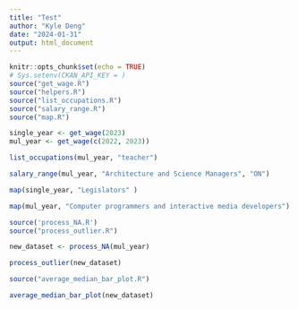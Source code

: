 ```yaml
---
title: "Test"
author: "Kyle Deng"
date: "2024-01-31"
output: html_document
---
```


```r
knitr::opts_chunk$set(echo = TRUE)
# Sys.setenv(CKAN_API_KEY = )
source("get_wage.R")
source("helpers.R")
source("list_occupations.R")
source("salary_range.R")
source("map.R")
```

```r
single_year <- get_wage(2023)
mul_year <- get_wage(c(2022, 2023))
```

```r
list_occupations(mul_year, "teacher")
```

```r
salary_range(mul_year, "Architecture and Science Managers", "ON") 
```

```r
map(single_year, "Legislators" )
```

```r
map(mul_year, "Computer programmers and interactive media developers")
```

```r
source('process_NA.R')
source("process_outlier.R")
```

```r
new_dataset <- process_NA(mul_year)
```

```r
process_outlier(new_dataset)
```

```r
source("average_median_bar_plot.R")
```

```r
average_median_bar_plot(new_dataset)
```
